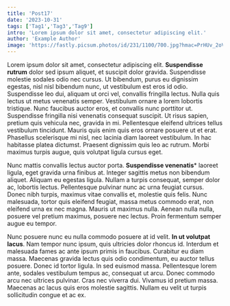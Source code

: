 ```yaml
---
title: 'Post17' 
date: '2023-10-31' 
tags: ['Tag1','Tag3','Tag9']
intro: 'Lorem ipsum dolor sit amet, consectetur adipiscing elit.'
author: 'Example Author'
image: 'https://fastly.picsum.photos/id/231/1100/700.jpg?hmac=PrHUv_2oV1Mo6iF-9ETd36RQ3oG0XmlKazw8sj4qWto'
---
```


Lorem ipsum dolor sit amet, consectetur adipiscing elit. **Suspendisse rutrum** dolor sed ipsum aliquet, et suscipit dolor gravida. Suspendisse molestie sodales odio nec cursus. Ut bibendum, purus eu dignissim egestas, nisl nisl bibendum nunc, ut vestibulum est eros id odio. Suspendisse leo dui, aliquam ut orci vel, convallis fringilla lectus. Nulla quis lectus ut metus venenatis semper. Vestibulum ornare a lorem lobortis tristique. Nunc faucibus auctor eros, et convallis nunc porttitor ut. Suspendisse fringilla nisi venenatis consequat suscipit. Ut risus sapien, pretium quis vehicula nec, gravida in mi. Pellentesque eleifend ultrices tellus vestibulum tincidunt. Mauris quis enim quis eros ornare posuere ut et erat. Phasellus scelerisque mi nisl, nec lacinia diam laoreet vestibulum. In hac habitasse platea dictumst. Praesent dignissim quis leo ac rutrum. Morbi maximus turpis augue, quis volutpat ligula cursus eget.

Nunc mattis convallis lectus auctor porta. **Suspendisse venenatis*** laoreet ligula, eget gravida urna finibus at. Integer sagittis metus non bibendum aliquet. Aliquam eu egestas ligula. Nullam a turpis consequat, semper dolor ac, lobortis lectus. Pellentesque pulvinar nunc ac urna feugiat cursus. Donec nibh turpis, maximus vitae convallis et, molestie quis felis. Nunc malesuada, tortor quis eleifend feugiat, massa metus commodo erat, non eleifend urna ex nec magna. Mauris ut maximus nulla. Aenean nulla nulla, posuere vel pretium maximus, posuere nec lectus. Proin fermentum semper augue eu tempor.

Nunc posuere nunc eu nulla commodo posuere at id velit. **In ut volutpat lacus**. Nam tempor nunc ipsum, quis ultricies dolor rhoncus id. Interdum et malesuada fames ac ante ipsum primis in faucibus. Curabitur eu diam massa. Maecenas gravida lectus quis odio condimentum, eu auctor tellus posuere. Donec id tortor ligula. In sed euismod massa. Pellentesque lorem ante, sodales vestibulum tempus ac, consequat ut arcu. Donec commodo arcu nec ultrices pulvinar. Cras nec viverra dui. Vivamus id pretium massa. Maecenas ac lacus quis eros molestie sagittis. Nullam eu velit ut turpis sollicitudin congue et ac ex.

